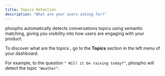 ```yaml
---
title: Topics Detection
description: "What are your users asking for?"
---
```


phospho automatically detects conversations topics using semantic matching, giving you visibility into how users are engaging with your product.

To discover what are the topics , go to the **Topics** section in the left menu of your dashboard.

For example, to the question `" Will it be raining today?"`, phospho will detect the topic `"Weather"`.